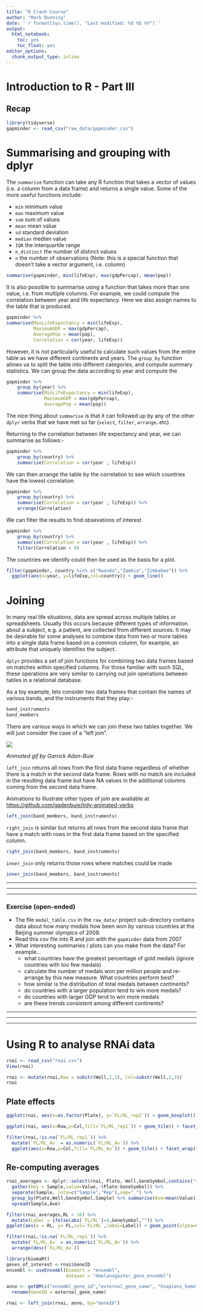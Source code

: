```yaml
---
title: "R Crash Course"
author: "Mark Dunning"
date: '`r format(Sys.time(), "Last modified: %d %b %Y")`'
output: 
  html_notebook: 
    toc: yes
    toc_float: yes
editor_options: 
  chunk_output_type: inline
---
```


# Introduction to R - Part III

## Recap

```r
library(tidyverse)
gapminder <- read_csv("raw_data/gapminder.csv")
```


# Summarising and grouping with dplyr

The `summarise` function can take any R function that takes a vector of values (i.e. a column from a data frame) and returns a single value. Some of the more useful functions include:

- `min` minimum value
- `max` maximum value
- `sum` sum of values
- `mean` mean value
- `sd` standard deviation
- `median` median value
- `IQR` the interquartile range
- `n_distinct` the number of distinct values
- `n` the number of observations (Note: this is a special function that doesn’t take a vector argument, i.e. column)


```r
summarise(gapminder, min(lifeExp), max(gdpPercap), mean(pop))
```

It is also possible to summarise using a function that takes more than one value, i.e. from multiple columns. For example, we could compute the correlation between year and life expectancy. Here we also assign names to the table that is produced.

```r
gapminder %>% 
summarise(MinLifeExpectancy = min(lifeExp), 
          MaximumGDP = max(gdpPercap), 
          AveragePop = mean(pop), 
          Correlation = cor(year, lifeExp))
```

However, it is not particularly useful to calculate such values from the entire table as we have different continents and years. The `group_by` function allows us to split the table into different categories, and compute summary statistics. We can group the data according to year and compute the 

```r
gapminder %>% 
    group_by(year) %>% 
    summarise(MinLifeExpectancy = min(lifeExp), 
              MaximumGDP = max(gdpPercap), 
              AveragePop = mean(pop))
```

The nice thing about `summarise` is that it can followed up by any of the other `dplyr` verbs that we have met so far (`select`, `filter`, `arrange`..etc). 

Returning to the correlation between life expectancy and year, we can summarise as follows:-

```r
gapminder %>%     
    group_by(country) %>% 
    summarise(Correlation = cor(year , lifeExp))
```
We can then arrange the table by the correlation to see which countries have the lowest correlation

```r
gapminder %>%      
    group_by(country) %>% 
    summarise(Correlation = cor(year , lifeExp)) %>% 
    arrange(Correlation)
```

We can filter the results to find obsevations of interest

```r
gapminder %>%      
    group_by(country) %>% 
    summarise(Correlation = cor(year , lifeExp)) %>% 
    filter(Correlation < 0)
```

The countries we identify could then be used as the basis for a plot.

```r
filter(gapminder, country %in% c("Rwanda","Zambia","Zimbabwe")) %>% 
  ggplot(aes(x=year, y=lifeExp,col=country)) + geom_line()
``` 

# Joining

In many real life situations, data are spread across multiple tables or spreadsheets. Usually this occurs because different types of information about a subject, e.g. a patient, are collected from different sources. It may be desirable for some analyses to combine data from two or more tables into a single data frame based on a common column, for example, an attribute that uniquely identifies the subject.

`dplyr` provides a set of join functions for combining two data frames based on matches within specified columns. For those familiar with such SQL, these operations are very similar to carrying out join operations between tables in a relational database.

As a toy example, lets consider two data frames that contain the names of various bands, and the instruments that they play:-
```r
band_instruments
band_members
```

There are various ways in which we can join these two tables together. We will just consider the case of a "left join".

![](images/left-join.gif)

*Animated gif by Garrick Aden-Buie*

`left_join` returns all rows from the first data frame regardless of whether there is a match in the second data frame. Rows with no match are included in the resulting data frame but have NA values in the additional columns coming from the second data frame.

Animations to illustrate other types of join are available at [https://github.com/gadenbuie/tidy-animated-verbs](https://github.com/gadenbuie/tidy-animated-verbs)

```r
left_join(band_members, band_instruments)
```

`right_join` is similar but returns all rows from the second data frame that have a match with rows in the first data frame based on the specified column.

```r
right_join(band_members, band_instruments)
```

`inner_join` only returns those rows where matches could be made

```r
inner_join(band_members, band_instruments)
```
******
******
******

### Exercise (open-ended)

- The file `medal_table.csv` in the `raw_data/` project sub-directory contains data about how many medals how been won by various countries at the Beijing summer olympics of 2008.
- Read this csv file into R and join with the `gapminder` data from 2007
- What interesting summaries / plots can you make from the data? For example...
  + what countries have the greatest percentage of gold medals (ignore countries with too few medals)
  + calculate the number of medals won per million people and re-arrange by this new measure. What countries perform best?
  + how similar is the distribution of total medals between continents?
  + do countries with a larger population tend to win more medals?
  + do countries with larger GDP tend to win more medals
  + are these trends consistent among different continents?
  
******
******
******

# Using R to analyse RNAi data


```r
rnai <- read_csv("rnai.csv")
View(rnai)
```

```r
rnai <- mutate(rnai,Row = substr(Well,1,1), Col=substr(Well,2,3))
rnai
```

## Plate effects


```r
ggplot(rnai, aes(x=as.factor(Plate), y=`FL/RL_rep1`)) + geom_boxplot()
```

```r
ggplot(rnai, aes(x=Row,y=Col,fill=`FL/RL_rep1`)) + geom_tile() + facet_wrap(~Plate)
```

```r
filter(rnai,!is.na(`FL/RL_rep1`)) %>% 
  mutate(`FL/RL_Av` = as.numeric(`FL/RL_Av`)) %>% 
  ggplot(aes(x=Row,y=Col,fill=`FL/RL_Av`)) + geom_tile() + facet_wrap(~Plate)
```


## Re-computing averages

```r
rnai_averages <- dplyr::select(rnai, Plate, Well,GeneSymbol,contains("rep")) %>% 
  gather(key = Sample,value=Value,-(Plate:GeneSymbol)) %>% 
  separate(Sample, into=c("Sample","Rep"),sep="_") %>% 
  group_by(Plate,Well,GeneSymbol,Sample) %>% summarise(Ave=mean(Value)) %>% 
  spread(Sample,Ave) 
```

```r
filter(rnai_averages,RL < 16) %>% 
  mutate(Label = ifelse(abs(`FL/RL`)>4,GeneSymbol,"")) %>% 
ggplot(aes(x = RL, y= FL,col=`FL/RL`,label=Label)) + geom_point(alpha=0.4)
```


```r
filter(rnai,!is.na(`FL/RL_rep1`)) %>% 
  mutate(`FL/RL_Av` = as.numeric(`FL/RL_Av`)) %>% 
  arrange(desc(`FL/RL_Av`))


```


```r
library(biomaRt)
genes_of_interest <-rnai$GeneID
ensembl <- useEnsembl(biomart = "ensembl",
                      dataset = "dmelanogaster_gene_ensembl")

anno <- getBM(c("ensembl_gene_id","external_gene_name", "hsapiens_homolog_ensembl_gene","hsapiens_homolog_associated_gene_name","hsapiens_homolog_orthology_confidence"), "external_gene_name", genes_of_interest, ensembl) %>% 
  rename(GeneID = external_gene_name)
```


```r
rnai <- left_join(rnai, anno, by="GeneID")
```

